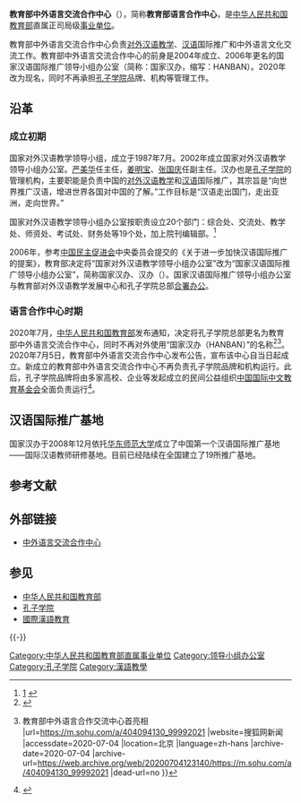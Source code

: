 {{Infobox PRCG
|机构名称 = 教育部中外语言交流合作中心
|标志1 = Red_star.svg
|标志1说明 = [[s:国务院关于国家行政机关和企业事业单位社会团体印章管理的规定|1999年规定]]：[[印章|印章]][[直径|直径]]4.2厘米，中央刊[[五角星|五角星]]，由[[中华人民共和国教育部|教育部]]制发。
|职位1 = 主任
|人员1 = [[马箭飞|马箭飞]]
|职位2 = 副主任
|人员2 = 
|业务上级 = 国家汉语国际推广领导小组<br>[[中华人民共和国教育部|中华人民共和国教育部]]
|组织上级 = [[中华人民共和国教育部|中华人民共和国教育部]]
|机构类型 = [[中华人民共和国教育部|中华人民共和国教育部]]直属[[事业单位|事业单位]]
|行政级别 = 正司局级
|职能 = [[对外汉语教学|对外汉语教学]]和[[汉语|汉语]]国际推广
|年度预算 =
|地址1 = [[北京市|北京市]][[西城区|西城区]]德胜门外大街129号
|官网 = [http://www.chinese.cn/ 中外语言交流合作中心]
}}
'''教育部中外语言交流合作中心'''（{{lang-en|Center for Language Education and Cooperation}}），简称'''教育部语言合作中心'''，是[[中华人民共和国教育部|中华人民共和国教育部]]直属正司局级[[事业单位|事业单位]]。

教育部中外语言交流合作中心负责[[对外汉语教学|对外汉语教学]]、[[汉语|汉语]]国际推广和中外语言文化交流工作。教育部中外语言交流合作中心的前身是2004年成立、2006年更名的国家汉语国际推广领导小组办公室（简称：国家汉办，缩写：HANBAN）。2020年改为现名，同时不再承担[[孔子学院|孔子学院]]品牌、机构等管理工作。

== 沿革 ==
=== 成立初期 ===
国家对外汉语教学领导小组，成立于1987年7月。2002年成立国家对外汉语教学领导小组办公室。[[严美华|严美华]]任主任，[[姜明宝|姜明宝]]、[[张国庆_(外交官)|张国庆]]任副主任。汉办也是[[孔子学院|孔子学院]]的管理机构，主要职能是负责中国的[[对外汉语教学|对外汉语教学]]和[[汉语|汉语]]国际推广，其宗旨是“向世界推广汉语，增进世界各国对中国的了解。”工作目标是“汉语走出国门，走出亚洲，走向世界。”

国家对外汉语教学领导小组办公室按职责设立20个部门：综合处、交流处、教学处、师资处、考试处、财务处等19个处，加上院刊编辑部。<ref>[http://www.hanban.org/hb/] {{Wayback|url=http://www.hanban.org/hb/ |date=20170716235206 }} </ref>

2006年，参考[[中国民主促进会|中国民主促进会]]中央委员会提交的《关于进一步加快汉语国际推广的提案》，教育部决定将“国家对外汉语教学领导小组办公室”改为“国家汉语国际推广领导小组办公室”，简称国家汉办、汉办（{{lang-en|Hanban}}）。国家汉语国际推广领导小组办公室与教育部对外汉语教学发展中心和孔子学院总部[[合署办公|合署办公]]。

=== 语言合作中心时期 ===
2020年7月，[[中华人民共和国教育部|中华人民共和国教育部]]发布通知，决定将孔子学院总部更名为教育部中外语言交流合作中心，同时不再对外使用“国家汉办（HANBAN）”的名称<ref name="报道0704A">{{cite web |author1=教育部 |title=教育部关于孔子学院总部更名为教育部中外语言交流合作中心的通知（教人函〔2020〕1号） |url=https://i.guancha.cn/bbs/2020/07/04/20200704134219788.jpg?imageView2/2/w/500/format/jpg |website=教育部 |accessdate=2020-07-04 |location=上海 |language=zh-hans |archive-date=2020-07-04 |archive-url=https://web.archive.org/web/20200704120015/https://i.guancha.cn/bbs/2020/07/04/20200704134219788.jpg?imageView2%2F2%2Fw%2F500%2Fformat%2Fjpg |dead-url=no }}</ref><ref name="报道0704B">{{cite web |author1=若瑜 |title=重磅{{!}}教育部中外语言合作交流中心首亮相 |url=https://m.sohu.com/a/404094130_99992021 |website=搜狐网新闻 |accessdate=2020-07-04 |location=北京 |language=zh-hans |archive-date=2020-07-04 |archive-url=https://web.archive.org/web/20200704123140/https://m.sohu.com/a/404094130_99992021 |dead-url=no }}</ref>。2020年7月5日，教育部中外语言交流合作中心发布公告，宣布该中心自当日起成立。新成立的教育部中外语言交流合作中心不再负责孔子学院品牌和机构运行。此后，孔子学院品牌将由多家高校、企业等发起成立的民间公益组织[[中国国际中文教育基金会|中国国际中文教育基金会]]全面负责运行<ref name="报道0716A">{{cite web |author1=“孔子学院” |title=中外语言交流合作中心设立公告 |url=https://www.sohu.com/a/405892555_100150488 |website=教育部中外语言交流合作中心 |accessdate=2020-07-16 |location=北京 |language=zh-hans |archive-date=2021-07-27 |archive-url=https://web.archive.org/web/20210727030308/https://www.sohu.com/a/405892555_100150488 |dead-url=no }}</ref>。

==汉语国际推广基地==
国家汉办于2008年12月依托[[华东师范大学|华东师范大学]]成立了中国第一个汉语国际推广基地——国际汉语教师研修基地。目前已经陆续在全国建立了19所推广基地。

==参考文献==
{{Reflist}}

== 外部链接 ==
* [http://www.chinese.cn/ 中外语言交流合作中心]

== 参见 ==
{{Portal box|中华人民共和国|国际关系|汉字文化圈|语言|教育}}
* [[中华人民共和国教育部|中华人民共和国教育部]]
* [[孔子学院|孔子学院]]
* [[國際漢語教育|國際漢語教育]]

{{-}}
{{中华人民共和国外交}}
{{国际文化推广组织}}

[[Category:中华人民共和国教育部直属事业单位|Category:中华人民共和国教育部直属事业单位]]
[[Category:领导小组办公室|Category:领导小组办公室]]
[[Category:孔子学院|Category:孔子学院]]
[[Category:漢語教學|Category:漢語教學]]